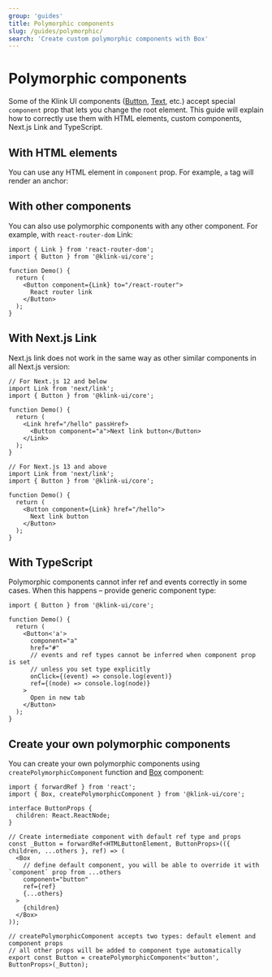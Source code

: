 ```yaml
---
group: 'guides'
title: Polymorphic components
slug: /guides/polymorphic/
search: 'Create custom polymorphic components with Box'
---
```



# Polymorphic components

Some of the Klink UI components ([Button](/core/button/), [Text](/core/text/), etc.) accept special `component` prop that lets you
change the root element. This guide will explain how to correctly use them with HTML elements, custom components, Next.js Link and TypeScript.

## With HTML elements

You can use any HTML element in `component` prop. For example, `a` tag will render an anchor:

<Demo data={ButtonDemos.component} />

## With other components

You can also use polymorphic components with any other component. For example,
with `react-router-dom` Link:

```tsx
import { Link } from 'react-router-dom';
import { Button } from '@klink-ui/core';

function Demo() {
  return (
    <Button component={Link} to="/react-router">
      React router link
    </Button>
  );
}
```

## With Next.js Link

Next.js link does not work in the same way as other similar components in all Next.js version:

```tsx
// For Next.js 12 and below
import Link from 'next/link';
import { Button } from '@klink-ui/core';

function Demo() {
  return (
    <Link href="/hello" passHref>
      <Button component="a">Next link button</Button>
    </Link>
  );
}
```

```tsx
// For Next.js 13 and above
import Link from 'next/link';
import { Button } from '@klink-ui/core';

function Demo() {
  return (
    <Button component={Link} href="/hello">
      Next link button
    </Button>
  );
}
```

## With TypeScript

Polymorphic components cannot infer ref and events correctly in some cases. When this happens – provide generic component type:

```tsx
import { Button } from '@klink-ui/core';

function Demo() {
  return (
    <Button<'a'>
      component="a"
      href="#"
      // events and ref types cannot be inferred when component prop is set
      // unless you set type explicitly
      onClick={(event) => console.log(event)}
      ref={(node) => console.log(node)}
    >
      Open in new tab
    </Button>
  );
}
```

## Create your own polymorphic components

You can create your own polymorphic components using `createPolymorphicComponent` function
and [Box](/core/box/) component:

```tsx
import { forwardRef } from 'react';
import { Box, createPolymorphicComponent } from '@klink-ui/core';

interface ButtonProps {
  children: React.ReactNode;
}

// Create intermediate component with default ref type and props
const _Button = forwardRef<HTMLButtonElement, ButtonProps>(({ children, ...others }, ref) => (
  <Box
    // define default component, you will be able to override it with `component` prop from ...others
    component="button"
    ref={ref}
    {...others}
  >
    {children}
  </Box>
));

// createPolymorphicComponent accepts two types: default element and component props
// all other props will be added to component type automatically
export const Button = createPolymorphicComponent<'button', ButtonProps>(_Button);
```
